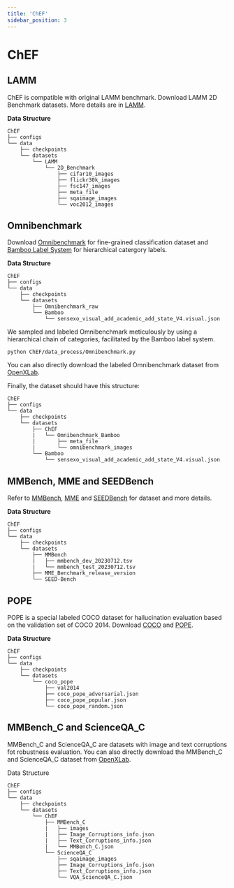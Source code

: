 ```yaml
---
title: 'ChEF'
sidebar_position: 3
---
```


# ChEF

## LAMM

ChEF is compatible with original LAMM benchmark. Download LAMM 2D Benchmark datasets. More details are in [LAMM](/tutorial/Datasets/LAMM). 

**Data Structure**

```text
ChEF
├── configs
└── data
    ├── checkpoints
    └── datasets
        └── LAMM
            └── 2D_Benchmark
                ├── cifar10_images
                ├── flickr30k_images
                ├── fsc147_images
                ├── meta_file
                ├── sqaimage_images
                └── voc2012_images
```

## Omnibenchmark

Download [Omnibenchmark](https://entuedu-my.sharepoint.com/:f:/g/personal/yuanhan002_e_ntu_edu_sg/El2wmbzutJBOlu8Tz9HyDJABMmFtsG_8mq7uGh4Q7F1QSQ?e=NyroDS) for fine-grained classification dataset and [Bamboo Label System](https://github.com/ZhangYuanhan-AI/Bamboo) for hierarchical catergory labels. 

**Data Structure**

```text
ChEF
├── configs
└── data
    ├── checkpoints
    └── datasets
        ├── Omnibenchmark_raw
        └── Bamboo
            └── sensexo_visual_add_academic_add_state_V4.visual.json
```

We sampled and labeled Omnibenchmark meticulously by using a hierarchical chain of categories, facilitated by the Bamboo label system. 

```shell
python ChEF/data_process/Omnibenchmark.py
```

You can also directly download the labeled Omnibenchmark dataset from [OpenXLab](https://openxlab.org.cn/datasets/LAMM/ChEF).

Finally, the dataset should have this structure:

```text
ChEF
├── configs
└── data
    ├── checkpoints
    └── datasets
        ├── ChEF
        |   └── Omnibenchmark_Bamboo
        |       ├── meta_file
        |       └── omnibenchmark_images
        └── Bamboo
            └── sensexo_visual_add_academic_add_state_V4.visual.json
```

## MMBench, MME and SEEDBench
Refer to [MMBench](https://github.com/open-compass/MMBench), [MME](https://github.com/BradyFU/Awesome-Multimodal-Large-Language-Models) and [SEEDBench](https://github.com/AILab-CVC/SEED-Bench) for dataset and more details.

**Data Structure**

```text
ChEF
├── configs
└── data
    ├── checkpoints
    └── datasets
        ├── MMBench
        |   ├── mmbench_dev_20230712.tsv
        |   └── mmbench_test_20230712.tsv
        ├── MME_Benchmark_release_version
        └── SEED-Bench
```

## POPE
POPE is a special labeled COCO dataset for hallucination evaluation based on the validation set of COCO 2014. Download [COCO](https://cocodataset.org/#download)  and [POPE](https://github.com/RUCAIBox/POPE).

**Data Structure**

```text
ChEF
├── configs
└── data
    ├── checkpoints
    └── datasets
        └── coco_pope
            ├── val2014
            ├── coco_pope_adversarial.json
            ├── coco_pope_popular.json
            └── coco_pope_random.json
```

## MMBench_C and ScienceQA_C
MMBench_C and ScienceQA_C are datasets with image and text corruptions fot robustness evaluation. You can also directly download the MMBench_C and ScienceQA_C dataset from [OpenXLab](https://openxlab.org.cn/datasets/LAMM/ChEF).

Data Structure

```text
ChEF
├── configs
└── data
    ├── checkpoints
    └── datasets
        └── ChEF
            ├── MMBench_C
            |   ├── images
            |   ├── Image_Corruptions_info.json
            |   ├── Text_Corruptions_info.json
            |   └── MMBench_C.json
            └── ScienceQA_C
                ├── sqaimage_images
                ├── Image_Corruptions_info.json
                ├── Text_Corruptions_info.json
                └── VQA_ScienceQA_C.json
```

